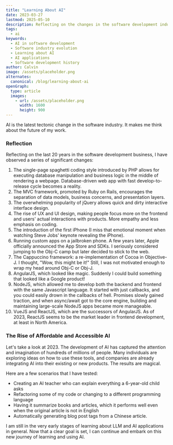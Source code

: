 ```yaml
---
title: "Learning About AI"
date: 2023-03-27
lastmod: 2025-05-10
description: Reflecting on the changes in the software development industry over the last 20 years, from PHP to ReactJS, I have observed the rise of UX/UI design and the development of NodeJS. Recently, with the rise of affordable and accessible AI, I am excited to learn more about the technology and its applications.
tags:
  - ai
keywords:
  - AI in software development
  - Software industry evolution
  - Learning about AI
  - AI applications
  - Software development history
author: Calvin
image: /assets/placeholder.png
alternates:
  canonical: /blog/learning-about-ai
openGraph:
  type: article
  images:
    - url: /assets/placeholder.png
      width: 1600
      height: 900
---
```


AI is the latest tectonic change in the software industry. It makes me think about the future of my work.

### Reflection

Reflecting on the last 20 years in the software development business, I have observed a series of significant changes:

1. The single-page spaghetti coding style introduced by PHP allows for executing database manipulation and business logic in the middle of rendering a webpage. Database-driven web app with fast develop-to-release cycle becomes a reality.
2. The MVC framework, promoted by Ruby on Rails, encourages the separation of data models, business concerns, and presentation layers.
3. The overwhelming popularity of jQuery allows quick and dirty interactive interface design.
4. The rise of UX and UI design, making people focus more on the frontend and users' actual interactions with products. More empathy and less emphasis on coding.
5. The introduction of the first iPhone (I miss that emotional moment when watching Steve Jobs' keynote revealing the iPhone).
6. Running custom apps on a jailbroken phone. A few years later, Apple officially announced the App Store and SDKs. I seriously considered jumping to the Obj-C camp but later decided to stick to the web.
7. The Cappuccino framework: a re-implementation of Cocoa in Objective-J. I thought, "Wow, this might be it!" Still, I was not motivated enough to wrap my head around Obj-C or Obj-J.
8. AngularJS, which looked like magic. Suddenly I could build something that looked like a Google product!
9. NodeJS, which allowed me to develop both the backend and frontend with the same Javascript language. It started with just callbacks, and you could easily drown in the callbacks of hell. Promises slowly gained traction, and when async/await got to the core engine, building and maintaining large-scale NodeJS apps became more manageable.
10. VueJS and ReactJS, which are the successors of AngularJS. As of 2023, ReactJS seems to be the market leader in frontend development, at least in North America.

### The Rise of Affordable and Accessible AI

Let's take a look at 2023. The development of AI has captured the attention and imagination of hundreds of millions of people. Many individuals are exploring ideas on how to use these tools, and companies are already integrating AI into their existing or new products. The results are magical.

Here are a few scenarios that I have tested:

- Creating an AI teacher who can explain everything a 6-year-old child asks
- Refactoring some of my code or changing to a different programming language
- Having it summarize books and articles, which it performs well even when the original article is not in English
- Automatically generating blog post tags from a Chinese article.

I am still in the very early stages of learning about LLM and AI applications in general. Now that a clear goal is set, I can continue and embark on this new journey of learning and using AI.
